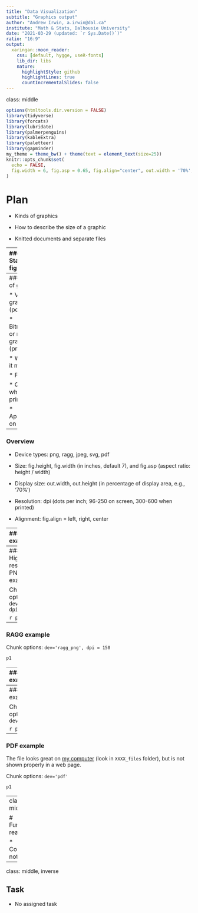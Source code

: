 ```yaml
---
title: "Data Visualization"
subtitle: "Graphics output"
author: "Andrew Irwin, a.irwin@dal.ca"
institute: "Math & Stats, Dalhousie University"
date: "2021-03-29 (updated: `r Sys.Date()`)"
ratio: "16:9"
output:
  xaringan::moon_reader:
    css: [default, hygge, useR-fonts]
    lib_dir: libs
    nature:
      highlightStyle: github
      highlightLines: true
      countIncrementalSlides: false
---
```

class: middle

```r
options(htmltools.dir.version = FALSE)
library(tidyverse)
library(forcats)
library(lubridate)
library(palmerpenguins)
library(kableExtra)
library(paletteer)
library(gapminder)
my_theme = theme_bw() + theme(text = element_text(size=25))
knitr::opts_chunk$set(
  echo = FALSE,
  fig.width = 6, fig.asp = 0.65, fig.align="center", out.width = '70%', dev='svglite'
)
```

# Plan

* Kinds of graphics 

* How to describe the size of a graphic

* Knitted documents and separate files


---
### Starting figure

```r
p1 <- gapminder %>% # filter(continent == "Europe") %>%
  ggplot(aes(x = year, y = lifeExp)) + 
  # geom_line(aes(group=country)) + 
  geom_smooth(method = "loess", formula = y ~ x, aes(color = continent)) +
  theme_bw() + 
  theme(text = element_text(size=20))
p1
```

---
### Kinds of graphics

* Vector graphics (pdf, svg)

* Bitmapped or raster graphics (png, jpeg)

* Why does it matter?
  
  * File sizes
  
  * Quality when printed
  
  * Appearance on screen
  
---
### Overview

* Device types: png, ragg, jpeg, svg, pdf

* Size: fig.height, fig.width (in inches, default 7), and fig.asp (aspect ratio: height / width)

* Display size: out.width, out.height (in percentage of display area, e.g., '70%')

* Resolution:  dpi (dots per inch; 96-250 on screen, 300-600 when printed)

* Alignment: fig.align = left, right, center

---
### PNG example

Chunk options: `fig.width = 6, fig.asp = 0.65, fig.align="center", out.width = '70%', dev = 'png'`

```r
p1 
```

---
### Higher resolution PNG example

Chunk options: `dev='png', dpi=150`

```r
p1 
```

---
### RAGG example

Chunk options: `dev='ragg_png', dpi = 150`

```r
p1 
```


---
### JPEG example

Chunk options: `dev='jpeg', dpi = 150`

```r
p1 
```

---
### SVG example

Chunk options: `dev='svglite'`

```r
p1 
```

---
### PDF example

The file looks great on [my computer](33-graphics-output_files/figure-html/pdfoutput-1.pdf) (look in `XXXX_files` folder), but is not shown properly in a web page.

Chunk options: `dev='pdf'`

```r
p1 
```


---
class: middle

# Further reading

* Course notes


---
class: middle, inverse

## Task

* No assigned task



